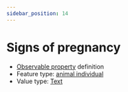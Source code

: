 ```yaml
---
sidebar_position: 14
---
```



# Signs of pregnancy

- [Observable property](/viewers/dawe-vocabs?uri=https://linked.data.gov.au/def/nrm/88472a97-fd55-4382-9d6e-793164c574f1) definition
- Feature type: [animal individual](http://linked.data.gov.au/def/tern-cv/ecb855ed-50e1-4299-8491-861759ef40b7)
- Value type: [Text](https://w3id.org/tern/ontologies/tern/Text)

<Example
  protocolModule="vertebrate-identify"
  observableProperty="https://linked.data.gov.au/def/nrm/88472a97-fd55-4382-9d6e-793164c574f1"
/>
